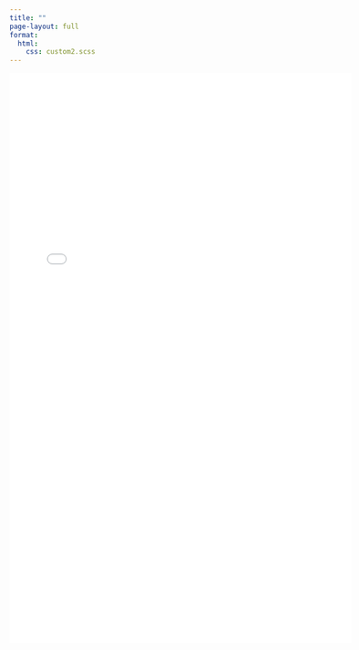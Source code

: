 ```yaml
---
title: ""
page-layout: full
format:
  html:
    css: custom2.scss
---
```


```{=html}
<iframe 
  src="/static/files/CV_2025.pdf" 
  width="600px" 
  height="1000px" 
  style="border: none;">
</iframe>
```

